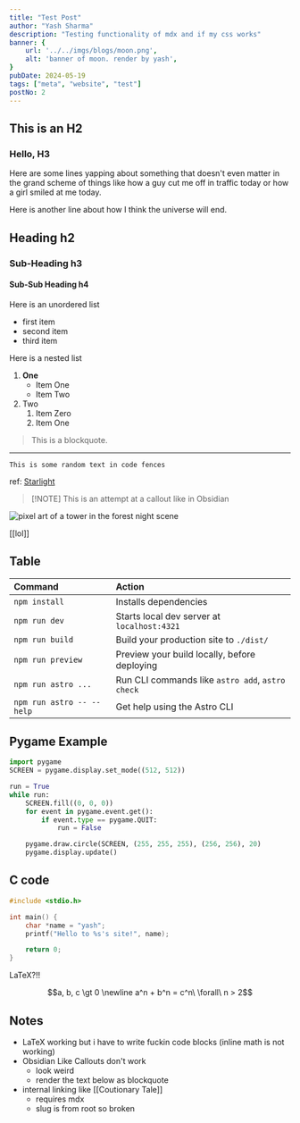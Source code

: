 ```yaml
---
title: "Test Post"
author: "Yash Sharma"
description: "Testing functionality of mdx and if my css works"
banner: {
    url: '../../imgs/blogs/moon.png',
    alt: 'banner of moon. render by yash',
}
pubDate: 2024-05-19
tags: ["meta", "website", "test"]
postNo: 2
---
```


## This is an H2

### Hello, H3

Here are some lines yapping about something that doesn't even matter in the grand scheme of things like how a guy cut me off in traffic today or how a girl smiled at me today.

Here is another line about how I think the universe will end.

## Heading h2

### Sub-Heading h3

#### Sub-Sub Heading h4

Here is an unordered list

- first item
- second item
- third item

Here is a nested list

1. **One**
    - Item One
    - Item Two
2. Two
    1. Item Zero
    2. Item One

> This is a blockquote.
***
`This is some random text in code fences`

ref: [Starlight](https://github.com/HiDeoo/starlight-obsidian)

> [!NOTE] This is an attempt at a callout like in Obsidian

![pixel art of a tower in the forest night scene](../../imgs/blogs/moon.png)

[[lol]]

## Table
| Command                   | Action                                           |
| :------------------------ | :----------------------------------------------- |
| `npm install`             | Installs dependencies                            |
| `npm run dev`             | Starts local dev server at `localhost:4321`      |
| `npm run build`           | Build your production site to `./dist/`          |
| `npm run preview`         | Preview your build locally, before deploying     |
| `npm run astro ...`       | Run CLI commands like `astro add`, `astro check` |
| `npm run astro -- --help` | Get help using the Astro CLI                     |

## Pygame Example
```python
import pygame
SCREEN = pygame.display.set_mode((512, 512))

run = True
while run:
    SCREEN.fill((0, 0, 0))
    for event in pygame.event.get():
        if event.type == pygame.QUIT:
            run = False

    pygame.draw.circle(SCREEN, (255, 255, 255), (256, 256), 20)
    pygame.display.update()
```
## C code 

```c
#include <stdio.h>

int main() {
    char *name = "yash";
    printf("Hello to %s's site!", name);

    return 0;
}
```

LaTeX?!!

```math
a, b, c \gt 0 \newline
a^n + b^n = c^n\ \forall\ n > 2
```
## Notes

- LaTeX working but i have to write fuckin code blocks (inline math is not working)
- Obsidian Like Callouts don't work
    - look weird
    - render the text below as blockquote
- internal linking like [[Coutionary Tale]]
    - requires mdx
    - slug is from root so broken